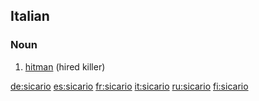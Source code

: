 ==Italian==

===Noun===
{{it-noun|sicar|m|io|i}}

# [[hitman]] (hired killer)

[[de:sicario]]
[[es:sicario]]
[[fr:sicario]]
[[it:sicario]]
[[ru:sicario]]
[[fi:sicario]]